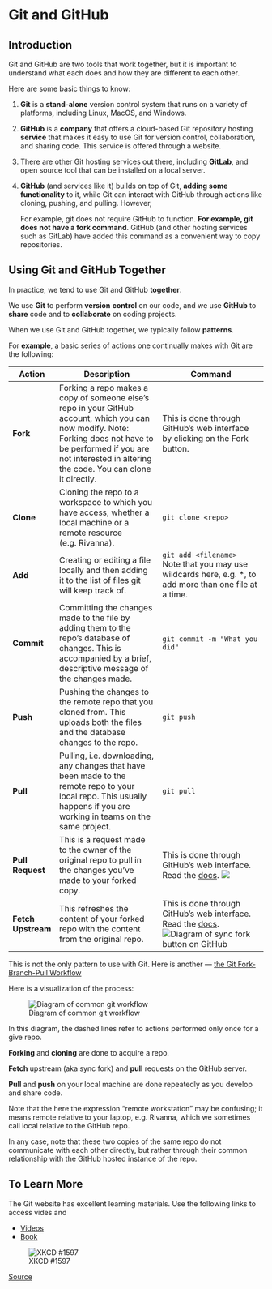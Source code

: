 # Git and GitHub

## Introduction

Git and GitHub are two tools that work together, but it is important to understand what each does and how they are different to each other.

Here are some basic things to know:

1.  **Git** is a **stand-alone** version control system that runs on a variety of platforms, including Linux, MacOS, and Windows.

2.  **GitHub** is a **company** that offers a cloud-based Git repository hosting **service** that makes it easy to use Git for version control, collaboration, and sharing code. This service is offered through a website.

3.  There are other Git hosting services out there, including **GitLab**, and open source tool that can be installed on a local server.

4.  **GitHub** (and services like it) builds on top of Git, **adding some functionality** to it, while Git can interact with GitHub through actions like cloning, pushing, and pulling. However,

    For example, git does not require GitHub to function. **For example, git** **does not have a fork command**. GitHub (and other hosting services such as GitLab) have added this command as a convenient way to copy repositories.

## Using Git and GitHub Together

In practice, we tend to use Git and GitHub **together**.

We use **Git** to perform **version** **control** on our code, and we use **GitHub** to **share** code and to **collaborate** on coding projects.

When we use Git and GitHub together, we typically follow **patterns**.

For **example**, a basic series of actions one continually makes with Git are the following:

| Action             | Description                                                                                                                                                                                                                 | Command                                                                                                                                                                                                                                     |
|--------------------|-----------------------------------------------------------------------------------------------------------------------------------------------------------------------------------------------------------------------------|---------------------------------------------------------------------------------------------------------------------------------------------------------------------------------------------------------------------------------------------|
| **Fork**           | Forking a repo makes a copy of someone else's repo in your GitHub account, which you can now modify. Note: Forking does not have to be performed if you are not interested in altering the code. You can clone it directly. | This is done through GitHub's web interface by clicking on the Fork button.                                                                                                                                                                 |
| **Clone**          | Cloning the repo to a workspace to which you have access, whether a local machine or a remote resource (e.g. Rivanna).                                                                                                      | `git clone <repo>`                                                                                                                                                                                                                          |
| **Add**            | Creating or editing a file locally and then adding it to the list of files git will keep track of.                                                                                                                          | `git add <filename>`<br>Note that you may use wildcards here, e.g. \*, to add more than one file at a time.                                                                                                                                 |
| **Commit**         | Committing the changes made to the file by adding them to the repo's database of changes. This is accompanied by a brief, descriptive message of the changes made.                                                          | `git commit -m "What you did"`                                                                                                                                                                                                              |
| **Push**           | Pushing the changes to the remote repo that you cloned from. This uploads both the files and the database changes to the repo.                                                                                              | `git push`                                                                                                                                                                                                                                  |
| **Pull**           | Pulling, i.e. downloading, any changes that have been made to the remote repo to your local repo. This usually happens if you are working in teams on the same project.                                                     | `git pull`                                                                                                                                                                                                                                  |
| **Pull Request**   | This is a request made to the owner of the original repo to pull in the changes you've made to your forked copy.                                                                                                            | This is done through GitHub's web interface. Read the [docs](https://docs.github.com/en/pull-requests). ![](../media/pull-request-button.jpg)                                                                                               |
| **Fetch Upstream** | This refreshes the content of your forked repo with the content from the original repo.                                                                                                                                     | This is done through GitHub's web interface. Read the [docs](https://docs.github.com/en/pull-requests/collaborating-with-pull-requests/working-with-forks/syncing-a-fork). ![Diagram of sync fork button on GitHub](../media/sync-fork.jpg) |

::: callout-note
This is not the only pattern to use with Git. Here is another --- [the Git Fork-Branch-Pull Workflow](https://www.tomasbeuzen.com/post/git-fork-branch-pull/)
:::

Here is a visualization of the process:

![Diagram of common git workflow](../media/git-process.png)

In this diagram, the dashed lines refer to actions performed only once for a give repo.

**Forking** and **cloning** are done to acquire a repo.

**Fetch** upstream (aka sync fork) and **pull** requests on the GitHub server.

**Pull** and **push** on your local machine are done repeatedly as you develop and share code.

Note that the here the expression "remote workstation" may be confusing; it means remote relative to your laptop, e.g. Rivanna, which we sometimes call local relative to the GitHub repo.

In any case, note that these two copies of the same repo do not communicate with each other directly, but rather through their common relationship with the GitHub hosted instance of the repo.

## To Learn More

The Git website has excellent learning materials. Use the following links to access vides and

-   [Videos](https://git-scm.com/videos)
-   [Book](https://git-scm.com/book/en/v2)

![XKCD #1597](../media/xkcd-git.png){alt="XKCD #1597"}

[Source](https://xkcd.com/1597)
